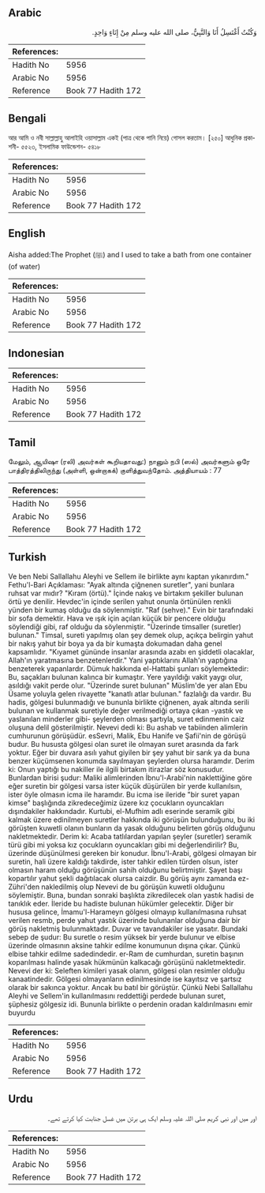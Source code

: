 ## Arabic


<div dir="rtl" lang="ar" style={{fontSize:'larger',backgroundColor:'#f8f9fa',padding:20}}>
وَكُنْتُ أَغْتَسِلُ أَنَا وَالنَّبِيُّ، صلى الله عليه وسلم مِنْ إِنَاءٍ وَاحِدٍ‏.‏
</div>
<div style={{backgroundColor:'#f8f9fa',padding:20, marginBottom: 10}}><table> <thead> <tr> <th>References:</th> <th></th> </tr> </thead> <tbody><tr><td>Hadith No</td><td>5956</td></tr><tr><td>Arabic No</td><td>5956</td></tr><tr><td>Reference</td><td>Book 77 Hadith 172</td></tr></tbody></table></div>

## Bengali


<div dir="ltr" lang="bn" style={{fontSize:'larger',backgroundColor:'#f8f9fa',padding:20}}>
আর আমি ও নবী সাল্লাল্লাহু আলাইহি ওয়াসাল্লাম একই (পাত্র থেকে পানি নিয়ে) গোসল করতাম। [২৫০] আধুনিক প্রকাশনী- ৫৫২৩, ইসলামিক ফাউন্ডেশন- ৫৪১৮
</div>
<div style={{backgroundColor:'#f8f9fa',padding:20, marginBottom: 10}}><table> <thead> <tr> <th>References:</th> <th></th> </tr> </thead> <tbody><tr><td>Hadith No</td><td>5956</td></tr><tr><td>Arabic No</td><td>5956</td></tr><tr><td>Reference</td><td>Book 77 Hadith 172</td></tr></tbody></table></div>

## English


<div dir="ltr" lang="en" style={{fontSize:'larger',backgroundColor:'#f8f9fa',padding:20}}>
Aisha added:The Prophet (ﷺ) and I used to take a bath from one container (of water)
</div>
<div style={{backgroundColor:'#f8f9fa',padding:20, marginBottom: 10}}><table> <thead> <tr> <th>References:</th> <th></th> </tr> </thead> <tbody><tr><td>Hadith No</td><td>5956</td></tr><tr><td>Arabic No</td><td>5956</td></tr><tr><td>Reference</td><td>Book 77 Hadith 172</td></tr></tbody></table></div>

## Indonesian


<div dir="ltr" lang="id" style={{fontSize:'larger',backgroundColor:'#f8f9fa',padding:20}}>

</div>
<div style={{backgroundColor:'#f8f9fa',padding:20, marginBottom: 10}}><table> <thead> <tr> <th>References:</th> <th></th> </tr> </thead> <tbody><tr><td>Hadith No</td><td>5956</td></tr><tr><td>Arabic No</td><td>5956</td></tr><tr><td>Reference</td><td>Book 77 Hadith 172</td></tr></tbody></table></div>

## Tamil


<div dir="ltr" lang="ta" style={{fontSize:'larger',backgroundColor:'#f8f9fa',padding:20}}>
மேலும், ஆயிஷா (ரலி) அவர்கள் கூறியதாவது:) நானும் நபி (ஸல்) அவர்களும் ஒரே பாத்திரத்திலிருந்து (அள்ளி, ஒன்றாகக்) குளித்துவந்தோம். அத்தியாயம் : 77
</div>
<div style={{backgroundColor:'#f8f9fa',padding:20, marginBottom: 10}}><table> <thead> <tr> <th>References:</th> <th></th> </tr> </thead> <tbody><tr><td>Hadith No</td><td>5956</td></tr><tr><td>Arabic No</td><td>5956</td></tr><tr><td>Reference</td><td>Book 77 Hadith 172</td></tr></tbody></table></div>

## Turkish


<div dir="ltr" lang="tr" style={{fontSize:'larger',backgroundColor:'#f8f9fa',padding:20}}>
Ve ben Nebi Sallallahu Aleyhi ve Sellem ile birlikte aynı kaptan yıkanırdım." Fethu'l-Bari Açıklaması: "Ayak altında çiğnenen suretler", yani bunlara ruhsat var mıdır? "Kıram (örtü)." İçinde nakış ve birtakım şekiller bulunan örtü ye denilir. Hevdec'in içinde serilen yahut onunla örtünülen renkli yünden bir kumaş olduğu da söylenmiştir. "Raf (sehve)." Evin bir tarafındaki bir sofa demektir. Hava ve ışık için açılan küçük bir pencere olduğu söylendiği gibi, raf olduğu da söylenmiştir. "Üzerinde timsaller (suretler) bulunan." Timsal, sureti yapılmış olan şey demek olup, açıkça belirgin yahut bir nakış yahut bir boya ya da bir kumaşta dokumadan daha genel kapsamlıdır. "Kıyamet gününde insanlar arasında azabı en şiddetli olacaklar, Allah'ın yaratmasına benzetenlerdir." Yani yaptıklarını Allah'ın yaptığına benzeterek yapanlardır. Dümuk hakkında el-Hattabi şunları söylemektedir: Bu, saçakları bulunan kalınca bir kumaştır. Yere yayıldığı vakit yaygı olur, asıldığı vakit perde olur. "Üzerinde suret bulunan" Müslim'de yer alan Ebu Üsame yoluyla gelen rivayette "kanatlı atlar bulunan." fazlalığı da vardır. Bu hadis, gölgesi bulunmadığı ve bununla birlikte çiğnenen, ayak altında serili bulunan ve kullanmak suretiyle değer verilmediği ortaya çıkan -yastık ve yaslanılan minderler gibi- şeylerden olması şartıyla, suret edinmenin caiz oluşuna delil gösterilmiştir. Nevevi dedi ki: Bu ashab ve tabiinden alimlerin cumhurunun görüşüdür. esSevri, Malik, Ebu Hanife ve Şafii'nin de görüşü budur. Bu hususta gölgesi olan suret ile olmayan suret arasında da fark yoktur. Eğer bir duvara asılı yahut giyilen bir şey yahut bir sarık ya da buna benzer küçümsenen konumda sayılmayan şeylerden olursa haramdır. Derim ki: Onun yaptığı bu nakiller ile ilgili birtakım itirazlar söz konusudur. Bunlardan birisi şudur: Maliki alimlerinden İbnu'l-Arabi'nin naklettiğine göre eğer suretin bir gölgesi varsa ister küçük düşürülen bir yerde kullanılsın, ister öyle olmasın icma ile haramdır. Bu icma ise ileride "bir suret yapan kimse" başlığında zikredeceğimiz üzere kız çocukların oyuncakları dışındakiler hakkındadır. Kurtubi, el-Mufhim adlı eserinde seramik gibi kalmak üzere edinilmeyen suretler hakkında iki görüşün bulunduğunu, bu iki görüşten kuwetli olanın bunların da yasak olduğunu belirten görüş olduğunu nakletmektedir. Derim ki: Acaba tatlılardan yapılan şeyler (suretler) seramik türü gibi mi yoksa kız çocukların oyuncakları gibi mi değerlendirilir? Bu, üzerinde düşünülmesi gereken bir konudur. İbnu'l-Arabi, gölgesi olmayan bir suretin, hali üzere kaldığı takdirde, ister tahkir edilen türden olsun, ister olmasın haram olduğu görüşünün sahih olduğunu belirtmiştir. Şayet başı kopartılır yahut şekli dağıtılacak olursa caizdir. Bu görüş aynı zamanda ez-Zühri'den nakledilmiş olup Nevevi de bu görüşün kuwetli olduğunu söylemiştir. Buna, bundan sonraki başlıkta zikredilecek olan yastık hadisi de tanıklık eder. İleride bu hadiste bulunan hükümler gelecektir. Diğer bir hususa gelince, İmamu'l-Harameyn gölgesi olmayıp kullanılmasına ruhsat verilen resmb, perde yahut yastık üzerinde bulunanlar olduğuna dair bir görüş nakletmiş bulunmaktadır. Duvar ve tavandakiler ise yasatır. Bundaki sebep de şudur: Bu suretle o resim yüksek bir yerde bulunur ve elbise üzerinde olmasının aksine tahkir edilme konumunun dışına çıkar. Çünkü elbise tahkir edilme sadedindedir. er-Ram de cumhurdan, suretin başının koparılması halinde yasak hükmünün kalkacağı görüşünü nakletmektedir. Nevevi der ki: Seleften kimileri yasak olanın, gölgesi olan resimler olduğu kanaatindedir. Gölgesi olmayanların edinilmesinde ise kayıtsız ve şartsız olarak bir sakınca yoktur. Ancak bu batıl bir görüştür. Çünkü Nebi Sallallahu Aleyhi ve Sellem'in kullanılmasını reddettiği perdede bulunan suret, şüphesiz gölgesiz idi. Bununla birlikte o perdenin oradan kaldırılmasını emir buyurdu
</div>
<div style={{backgroundColor:'#f8f9fa',padding:20, marginBottom: 10}}><table> <thead> <tr> <th>References:</th> <th></th> </tr> </thead> <tbody><tr><td>Hadith No</td><td>5956</td></tr><tr><td>Arabic No</td><td>5956</td></tr><tr><td>Reference</td><td>Book 77 Hadith 172</td></tr></tbody></table></div>

## Urdu


<div dir="rtl" lang="ur" style={{fontSize:'larger',backgroundColor:'#f8f9fa',padding:20}}>
اور میں اور نبی کریم صلی اللہ علیہ وسلم ایک ہی برتن میں غسل جنابت کیا کرتے تھے۔
</div>
<div style={{backgroundColor:'#f8f9fa',padding:20, marginBottom: 10}}><table> <thead> <tr> <th>References:</th> <th></th> </tr> </thead> <tbody><tr><td>Hadith No</td><td>5956</td></tr><tr><td>Arabic No</td><td>5956</td></tr><tr><td>Reference</td><td>Book 77 Hadith 172</td></tr></tbody></table></div>
